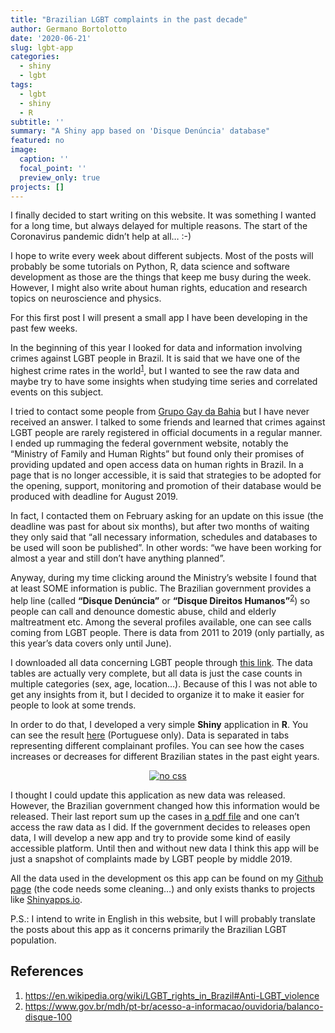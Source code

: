 ```yaml
---
title: "Brazilian LGBT complaints in the past decade"
author: Germano Bortolotto
date: '2020-06-21'
slug: lgbt-app
categories:
  - shiny
  - lgbt
tags:
  - lgbt
  - shiny
  - R
subtitle: ''
summary: "A Shiny app based on 'Disque Denúncia' database"
featured: no
image:
  caption: ''
  focal_point: ''
  preview_only: true
projects: []
---
```



I finally decided to start writing on this website. It was something I wanted for a long time, but always delayed for multiple reasons. The start of the Coronavirus pandemic didn't help at all... :-)

I hope to write every week about different subjects. Most of the posts will probably be some tutorials on Python, R, data science and software development as those are the things that keep me busy during the week. However, I might also write about human rights, education and research topics on neuroscience and physics. 

For this first post I will present a small app I have been developing in the past few weeks. 

In the beginning of this year I looked for data and information involving crimes against LGBT people in Brazil. It is said that we have one of the highest crime rates in the world<sup>[1](#References)</sup>, but I wanted to see the raw data and maybe try to have some insights when studying time series and correlated events on this subject. 

I tried to contact some people from [Grupo Gay da Bahia](https://grupogaydabahia.com.br/) but I have never received an answer. I talked to some friends and learned that crimes against LGBT people are rarely registered in official documents in a regular manner. I ended up rummaging the federal government website, notably the "Ministry of Family and Human Rights" but found only their promises of providing updated and open access data on human rights in Brazil. In a page that is no longer accessible, it is said that strategies to be adopted for the opening, support, monitoring and promotion of their database would be produced with deadline for August 2019. 

In fact, I contacted them on February asking for an update on this issue (the deadline was past for about six months), but after two months of waiting they only said that "all necessary information, schedules and databases to be used will soon be published". In other words: "we have been working for almost a year and still don't have anything planned".

Anyway, during my time clicking around the Ministry's website I found that at least SOME information is public. The Brazilian government provides a help line (called **"Disque Denúncia"** or **"Disque Direitos Humanos"**<sup>[2](#References)</sup>) so people can call and denounce domestic abuse, child and elderly maltreatment etc. Among the several profiles available, one can see calls coming from LGBT people. There is data from 2011 to 2019 (only partially, as this year's data covers only until June). 

I downloaded all data concerning LGBT people through [this link](https://www.gov.br/mdh/pt-br/acesso-a-informacao/ouvidoria/balanco-disque-100). The data tables are actually very complete, but all data is just the case counts in multiple categories (sex, age, location...). Because of this I was not able to get any insights from it, but I decided to organize it to make it easier for people to look at some trends.

In order to do that, I developed a very simple **Shiny** application in **R**. You can see the result [here](https://gerbortolotto.shinyapps.io/denuncialgbt/) (Portuguese only). Data is separated in tabs representing different complainant profiles. You can see how the cases increases or decreases for different Brazilian states in the past eight years.

<div style="text-align:center;">
  <a href="https://gerbortolotto.shinyapps.io/denuncialgbt/">
    <img src="https://gbortolotto.github.io/img/denuncia_ex.png" alt="no css">
  </a>
</div>


I thought I could update this application as new data was released. However, the Brazilian government changed how this information would be released. Their last report sum up the cases in [a pdf file](https://www.gov.br/mdh/pt-br/acesso-a-informacao/ouvidoria/Relatorio_Disque_100_2019_.pdf) and one can't access the raw data as I did. If the government decides to releases open data, I will develop a new app and try to provide some kind of easily accessible platform. Until then and without new data I think this app will be just a snapshot of complaints made by LGBT people by middle 2019.

All the data used in the development os this app can be found on my [Github page](https://github.com/gbortolotto/lgbtapp) (the code needs some cleaning...) and only exists thanks to projects like [Shinyapps.io](https://www.shinyapps.io/).

P.S.: I intend to write in English in this website, but I will probably translate the posts about this app as it concerns primarily the Brazilian LGBT population.

## References

1. [https://en.wikipedia.org/wiki/LGBT_rights_in_Brazil#Anti-LGBT_violence](https://en.wikipedia.org/wiki/LGBT_rights_in_Brazil#Anti-LGBT_violence)
2. [https://www.gov.br/mdh/pt-br/acesso-a-informacao/ouvidoria/balanco-disque-100](https://www.gov.br/mdh/pt-br/acesso-a-informacao/ouvidoria/balanco-disque-100)
